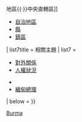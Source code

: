 {{Sidebar with collapsible lists
| name = 緬甸政治
| bodyclass = vcard
| bodystyle = width:20.5em;<!--no less than 20.5em, to avoid wraparounds-->
| wraplinks = true
| liststyle = text-align:left

| title = {{Politics sidebar title |country=緬甸 |image=State seal of Myanmar.svg |size=155px |title=緬甸}}

| list1title = [[緬甸憲法|憲法]]
| list1 =
* [[緬甸憲法法庭|憲法法庭]]
*: 主席：[[妙登]]

| list2title = [[緬甸政治|政府]]
| list2 =
* [[國家領導委員會 (緬甸)|看守政府]]
* [[緬甸總理|總理]] ([[緬甸總理|列表]])
* 總理：
*:  [[敏昂來]]
* 副總理：
*:[[梭温 (副大将)|梭溫]]
* [[緬甸總統|總統]] ([[緬甸總統列表|列表]])
*: [[敏瑞]]（代理）
* [[緬甸副總統|副總統]]
*: [[敏瑞]]
*: [[亨利班提育]]
* <del>[[國務資政 (緬甸)|国务资政]]</del>
* {{link-en|緬甸內閣|Cabinet of Burma|內閣}}

| list3title = [[緬甸聯邦議會]]
| list3  =
* [[緬甸聯邦議會|上議院]] 
* [[緬甸聯邦議會|下議院]]
* [[緬甸的反對黨|反對黨]]
* [[緬甸政黨|政黨]]
*: {{small |{{hlist |[[聯邦鞏固與發展黨]] |[[全國民主聯盟 (緬甸)|全國民主聯盟]] |[[撣族民主黨]] |[[緬甸民族團結黨]] |[[全國民主陣線]] |[[若開民族黨]]}} }}

| list4title = [[緬甸最高法院|最高法院]]
| list4 =
* [[緬甸首席大法官|首席大法官]]
*: [[屯吞烏]]

| list5title = 近期的[[緬甸選舉|選舉]]
| list5 =
*{{hlist |議會選舉： [[1990年緬甸議會選舉|1990]] | [[2010年緬甸議會選舉|2010]] | [[2012年緬甸議會選舉|2012]] | [[2015年緬甸議會選舉|2015]] | [[2020年緬甸議會選舉|2020]]}}

| list6title = [[緬甸行政區劃|行政區劃]]
| list6 =
*[[緬甸行政區劃|邦{{·}}地區{{·}}中央直轄區]]
*[[緬甸行政區劃|自治地區]]
*[[緬甸縣份|縣]]
*[[緬甸鎮區|鎮區]]

| list7title = 相關主題
| list7 =
*[[緬甸外交|對外關係]]
*[[緬甸人權|人權狀況]]
*:{{link-en|緬甸國家人權委員會|Myanmar National Human Rights Commission|國家人權委員會}}
*{{link-en|緬甸名稱問題|Names of Burma|國名問題}}
*[[緬甸總理]]
| below = {{Politics sidebar below|Burma}}
}}<noinclude>
{{clear right}}
[[Category:各國政治側面模板|Burma]]
</noinclude>